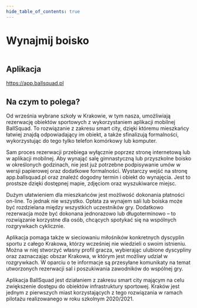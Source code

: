 ```yaml
---
hide_table_of_contents: true
---
```


# Wynajmij boisko


<Link
  href="https://app.ballsquad.pl"
  aria-label="przejdź do aplikacji Ball Squad"
>
  <img src="/img/boisko/boisko.webp" alt="" />
</Link>

## Aplikacja

https://app.ballsquad.pl

## Na czym to polega?

Od września wybrane szkoły w Krakowie, w tym nasza, umożliwiają rezerwację
obiektów sportowych z wykorzystaniem aplikacji mobilnej BallSquad. To
rozwiązanie z zakresu smart city, dzięki któremu mieszkańcy łatwiej znajdą
odpowiadający im obiekt, a także sfinalizują formalności, wykorzystując do tego
tylko telefon komórkowy lub komputer.

Sam proces rezerwacji przebiega wyłącznie poprzez stronę internetową lub w
aplikacji mobilnej. Aby wynająć salę gimnastyczną lub przyszkolne boisko w
określonych godzinach, nie jest już potrzebne podpisywanie umów w wersji
papierowej oraz dodatkowe formalności. Wystarczy wejść na stronę
app.ballsquad.pl oraz znaleźć dogodny termin i obiekt do wynajęcia. Jest to
prostsze dzięki dostępnej mapie, zdjęciom oraz wyszukiwarce miejsc.

Dużym ułatwieniem dla mieszkańców jest możliwość dokonania płatności on-line. To
jednak nie wszystko. Opłata za wynajem sali lub boiska może być rozdzielana
między wszystkich uczestników gry. Dodatkowo rezerwacja może być dokonana
jednorazowo lub długoterminowo – to rozwiązanie korzystne dla osób, chcących
spotykać się na wspólnych rozgrywkach cyklicznie.

Aplikacja pomaga także w sieciowaniu miłośników konkretnych dyscyplin sportu z
całego Krakowa, którzy wcześniej nie wiedzieli o swoim istnieniu. Można w niej
stworzyć własny profil gracza, wybierając ulubione dyscypliny oraz zaznaczając
obszar Krakowa, w którym jest możliwy udział w rozgrywkach. W oparciu o te
informacje są przesyłane komunikaty na temat utworzonych rezerwacji sal i
poszukiwania zawodników do wspólnej gry.

Aplikacja BallSquad jest działaniem z zakresu smart city mającym na celu
zwiększenie dostępu do obiektów infrastruktury sportowej. Kraków jest jednym z
pierwszych miast korzystających z tego rozwiązania w ramach pilotażu
realizowanego w roku szkolnym 2020/2021.
